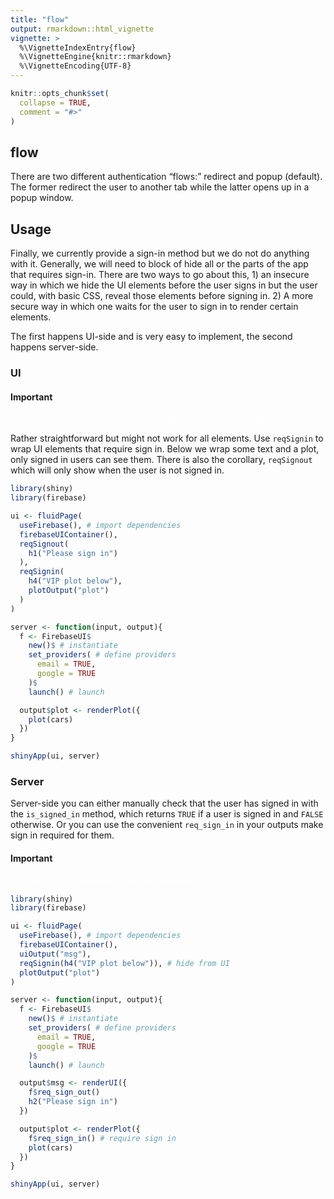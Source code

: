 ```yaml
---
title: "flow"
output: rmarkdown::html_vignette
vignette: >
  %\VignetteIndexEntry{flow}
  %\VignetteEngine{knitr::rmarkdown}
  %\VignetteEncoding{UTF-8}
---
```


```r
knitr::opts_chunk$set(
  collapse = TRUE,
  comment = "#>"
)
```

## flow

There are two different authentication "flows:" redirect and popup (default). The former redirect the user to another tab while the latter opens up in a popup window.

## Usage

Finally, we currently provide a sign-in method but we do not do anything with it. Generally, we will need to block of hide all or the parts of the app that requires sign-in. There are two ways to go about this, 1) an insecure way in which we hide the UI elements before the user signs in but the user could, with basic CSS, reveal those elements before signing in. 2) A more secure way in which one waits for the user to sign in to render certain elements.

The first happens UI-side and is very easy to implement, the second happens server-side.

### UI

<div class="alert alert-warning">
<h4>Important</h4>
<p style="color:white;">This method is convenient but not secure use the "server" method instead.</p>
</div>

Rather straightforward but might not work for all elements. Use `reqSignin` to wrap UI elements that require sign in. Below we wrap some text and a plot, only signed in users can see them. There is also the corollary, `reqSignout` which will only show when the user is not signed in.

```r
library(shiny)
library(firebase)

ui <- fluidPage(
  useFirebase(), # import dependencies
  firebaseUIContainer(),
  reqSignout(
    h1("Please sign in")
  ),
  reqSignin(
    h4("VIP plot below"),
    plotOutput("plot")
  )
)

server <- function(input, output){
  f <- FirebaseUI$
    new()$ # instantiate
    set_providers( # define providers
      email = TRUE, 
      google = TRUE
    )$
    launch() # launch

  output$plot <- renderPlot({
    plot(cars)
  })
}

shinyApp(ui, server)
```

### Server

Server-side you can either manually check that the user has signed in with the `is_signed_in` method, which returns `TRUE` if a user is signed in and `FALSE` otherwise. Or you can use the convenient `req_sign_in` in your outputs make sign in required for them.

<div class="alert alert-success">
<h4>Important</h4>
<p style="color:white;">You are strongly advised to use this method.</p>
</div>

```r
library(shiny)
library(firebase)

ui <- fluidPage(
  useFirebase(), # import dependencies
  firebaseUIContainer(),
  uiOutput("msg"),
  reqSignin(h4("VIP plot below")), # hide from UI
  plotOutput("plot")
)

server <- function(input, output){
  f <- FirebaseUI$
    new()$ # instantiate
    set_providers( # define providers
      email = TRUE, 
      google = TRUE
    )$
    launch() # launch

  output$msg <- renderUI({
    f$req_sign_out()
    h2("Please sign in")
  })

  output$plot <- renderPlot({
    f$req_sign_in() # require sign in
    plot(cars)
  })
}

shinyApp(ui, server)
```
